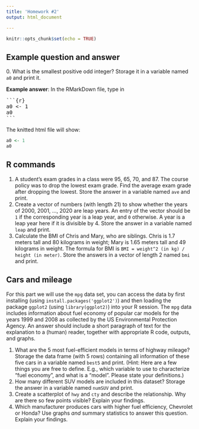 ```yaml
---
title: 'Homework #2'
output: html_document

---
```


```r
knitr::opts_chunk$set(echo = TRUE)
```

## Example question and answer
0\. What is the smallest positive odd integer? Storage it in a variable named `a0` and print it.

**Example answer**:
In the RMarkDown file, type in
<pre>```{r}
a0 <- 1
a0
```</pre>
The knitted html file will show:
```r
a0 <- 1
a0
```

## R commands
1. A student's exam grades in a class were 95, 65, 70, and 87. The course policy was to drop the lowest exam grade. Find the average exam grade after dropping the lowest. Store the answer in a variable named `ave` and print.
2. Create a vector of numbers (with length 21) to show whether the years of 2000, 2001, ..., 2020 are leap years. An entry of the vector should be `1` if the corresponding year is a leap year, and `0` otherwise. A year is a leap year here if it is divisible by 4. Store the answer in a variable named `leap` and print.
3. Calculate the BMI of Chris and Mary, who are siblings. Chris is 1.7 meters tall and 80 kilograms in weight; Mary is 1.65 meters tall and 49 kilograms in weight. The formula for BMI is `BMI = weight^2 (in kg) / height (in meter)`. Store the answers in a vector of length 2 named `bmi` and print.

## Cars and mileage
For this part we will use the `mpg` data set, you can access the data by first installing (using `install.packages('ggplot2')`) and then loading the package `ggplot2` (using `library(ggplot2)`) into your R session. The `mpg` data includes information about fuel economy of popular car models
for the years 1999 and 2008 as collected by the US Environmental Protection Agency. An answer should include a short paragraph of text for the explanation to a (human) reader, together with appropriate R code, outputs, and graphs.

1. What are the 5 most fuel-efficient models in terms of highway mileage? Storage the data frame (with 5 rows) containing all information of these five cars in a variable named `best5` and print. (Hint: Here are a few things you are free to define. E.g., which variable to use to characterize "fuel economy", and what is a "model". Please state your definitions.)
2. How many different SUV models are included in this dataset? Storage the answer in a variable named `numSUV` and print.
3. Create a scatterplot of `hwy` and `cty` and describe the relationship. Why are there so few points visible? Explain your findings.
4. Which manufacturer produces cars with higher fuel efficiency, Chevrolet or Honda? Use graphs *and* summary statistics to answer this question. Explain your findings.
